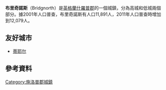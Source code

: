 {{Infobox UK place
|civil_parish              =Bridgnorth
|country                   =英格蘭
|latitude                  = 52.535
|longitude                 = -2.4195
|official_name             =Bridgnorth
|population                =12,079
|population_ref            =(2011)<ref>{{cite web|url=http://www.neighbourhood.statistics.gov.uk/dissemination/LeadKeyFigures.do?a=7&b=11121171&c=Bridgnorth&d=16&e=62&g=6460202&i=1001x1003x1032x1004&m=0&r=1&s=1448289485484&enc=1|title=Town population 2011|accessdate=23 November 2015|archive-url=https://web.archive.org/web/20160304131038/http://www.neighbourhood.statistics.gov.uk/dissemination/LeadKeyFigures.do?a=7&b=11121171&c=Bridgnorth&d=16&e=62&g=6460202&i=1001x1003x1032x1004&m=0&r=1&s=1448289485484&enc=1|archive-date=2016-03-04|dead-url=yes}}</ref>
|unitary_england           =[[Shropshire_Council|什羅普郡]]
|lieutenancy_england       =[[什羅普郡|什羅普郡]]
|region                    =西米德蘭茲
|constituency_westminster  = [[拉德洛_(英國國會選區)|拉德洛]]
|post_town                 =BRIDGNORTH
|postcode_district         =WV15, WV16
|postcode_area             =WV
|dial_code                 =01746
|os_grid_reference         =SO716927
|static_image_name         =Bridgnorth's High Town.JPG
|static_image_width        =250px
|static_image_caption      =
|publisher=Civicheraldry.co.uk |accessdate=29 May 2013}}
'''布里奇諾斯'''（Bridgnorth）是[[英格蘭|英格蘭]][[什羅普郡|什羅普郡]]的一個城鎮，分為高城和低城兩個部分。據2001年人口普查，布里奇諾斯有人口11,891人，2011年人口普查時增加到12,079人。
==友好城市==
* {{FRA}} [[蒂耶尔|蒂耶尔]]
==參考資料==
{{Reflist}}
[[Category:施洛普郡城鎮|Category:施洛普郡城鎮]]